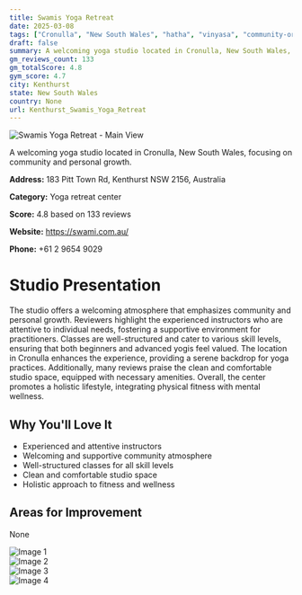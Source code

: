```yaml
---
title: Swamis Yoga Retreat
date: 2025-03-08
tags: ["Cronulla", "New South Wales", "hatha", "vinyasa", "community-oriented", "welcoming atmosphere", "Kenthurst"]  
draft: false
summary: A welcoming yoga studio located in Cronulla, New South Wales, focusing on community and personal growth.
gm_reviews_count: 133
gm_totalScore: 4.8
gym_score: 4.7
city: Kenthurst
state: New South Wales
country: None
url: Kenthurst_Swamis_Yoga_Retreat
---
```


<div className="aspect-[16/9] relative my-8">
  <img 
    src="https://lh5.googleusercontent.com/p/AF1QipNjOxkbN__k9v39ahKELog4yR_d0O3RzZOesiOZ=w1920-h1080-k-no"
    alt="Swamis Yoga Retreat - Main View"
    className="object-cover absolute inset-0 w-full h-full rounded-lg"
  />
</div>

A welcoming yoga studio located in Cronulla, New South Wales, focusing on community and personal growth.

**Address:** 183 Pitt Town Rd, Kenthurst NSW 2156, Australia

**Category:** Yoga retreat center

**Score:** 4.8 based on 133 reviews

**Website:** https://swami.com.au/

**Phone:** +61 2 9654 9029

# Studio Presentation

The studio offers a welcoming atmosphere that emphasizes community and personal growth. Reviewers highlight the experienced instructors who are attentive to individual needs, fostering a supportive environment for practitioners. Classes are well-structured and cater to various skill levels, ensuring that both beginners and advanced yogis feel valued. The location in Cronulla enhances the experience, providing a serene backdrop for yoga practices. Additionally, many reviews praise the clean and comfortable studio space, equipped with necessary amenities. Overall, the center promotes a holistic lifestyle, integrating physical fitness with mental wellness.


## Why You'll Love It

- Experienced and attentive instructors
- Welcoming and supportive community atmosphere
- Well-structured classes for all skill levels
- Clean and comfortable studio space
- Holistic approach to fitness and wellness

## Areas for Improvement

None

<div className="grid grid-cols-1 xl:grid-cols-2 gap-4 my-8">
<div className="aspect-[4/3] relative"><img src="https://lh3.googleusercontent.com/p/AF1QipNj4P7rVBu7I8VpzeXmcl4Af-VpOyjbtCf_SOFr=w1920-h1080-k-no" alt="Image 1" className="object-cover absolute inset-0 w-full h-full rounded-lg" /></div>
<div className="aspect-[4/3] relative"><img src="https://lh5.googleusercontent.com/p/AF1QipOlyx5c0h4V5Zlb01udvCdmyzU_DB4U-QiYiKIm=w1920-h1080-k-no" alt="Image 2" className="object-cover absolute inset-0 w-full h-full rounded-lg" /></div>
<div className="aspect-[4/3] relative"><img src="https://lh5.googleusercontent.com/p/AF1QipMFvciaFY9GaWL2JIU7YSEyACb4-Dco_wZpoL2f=w1920-h1080-k-no" alt="Image 3" className="object-cover absolute inset-0 w-full h-full rounded-lg" /></div>
<div className="aspect-[4/3] relative"><img src="https://lh5.googleusercontent.com/p/AF1QipMTTyM14daDq8sE8vjMXSAb0flp_773Mcog5nas=w1920-h1080-k-no" alt="Image 4" className="object-cover absolute inset-0 w-full h-full rounded-lg" /></div>
</div>
